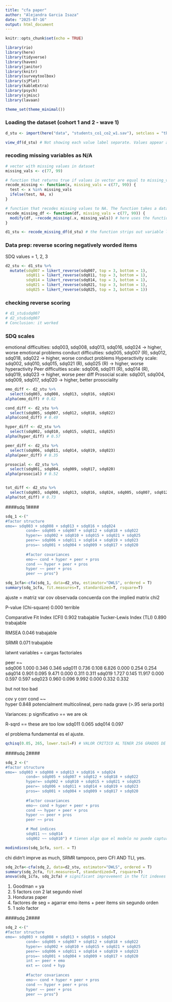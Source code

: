 ```yaml
---
title: "cfa paper"
author: "Alejandra Garcia Isaza"
date: "2025-07-16"
output: html_document
---
```


```r
knitr::opts_chunk$set(echo = TRUE)

library(rio)
library(here)
library(tidyverse)
library(haven)
library(janitor)
library(knitr)
library(surveytoolbox)
library(sjPlot)
library(kableExtra)
library(psych)
library(sjmisc)
library(lavaan)

theme_set(theme_minimal())
```


### Loading the dataset (cohort 1 and 2 - wave 1)
```r
d_stu <- import(here("data", "students_co1_co2_w1.sav"), setclass = "tbl_df")

view_df(d_stu) # Not showing each value label separate. Values appear as range, prob due to haven stripping labels when I exported. 
```


### recoding missing variables as N/A
```r

# vector with missing values in dataset
missing_vals <- c(77, 99)

# function that returns true if values in vector are equal to missing_vals. The function takes a vector x, and specified values of missing data
recode_missing <- function(x, missing_vals = c(77, 99)) {
  test <- x %in% missing_vals
  ifelse(test, NA, x)
}

# function that recodes missing values to NA. The function takes a dataframe with variables with missing data, and specified values of missing data
recode_missing_df <- function(df, missing_vals = c(77, 99)) {
  modify(df, ~recode_missing(.x, missing_vals)) # here uses the function created above
}

d1_stu <- recode_missing_df(d_stu) # the function strips out variable labels
```

### Data prep: reverse scoring negatively worded items
SDQ values = 1, 2, 3
```r
d2_stu <- d1_stu %>%
  mutate(sdq007 = likert_reverse(sdq007, top = 3, bottom = 1),
         sdq011 = likert_reverse(sdq011, top = 3, bottom = 1),
         sdq014 = likert_reverse(sdq014, top = 3, bottom = 1),
         sdq021 = likert_reverse(sdq021, top = 3, bottom = 1),
         sdq025 = likert_reverse(sdq025, top = 3, bottom = 1))
```


### checking reverse scoring
```r
# d1_stu$sdq007
# d2_stu$sdq007
# Conclusion: it worked
```

### SDQ scales
emotional difficulties: sdq003, sdq008, sdq013, sdq016, sdq024 -> higher, worse emotional problems
conduct difficulties: sdq005, sdq007 (R), sdq012, sdq018, sdq022 -> higher, worse conduct problems
Hyperactivity scale: sdq002, sdq010, sdq015, sdq021 (R), sdq025 (R) -> higher, worse hyperactivity
Peer difficulties scale: sdq006, sdq011 (R), sdq014 (R), sdq019, sdq023 -> higher, worse peer diff
Prosocial scale: sdq001, sdq004, sdq009, sdq017, sdq020 -> higher, better prosociality

```r
emo_diff <- d2_stu %>%
  select(sdq003, sdq008, sdq013, sdq016, sdq024) 
alpha(emo_diff) # 0.62

cond_diff <- d2_stu %>%
  select(sdq005, sdq007, sdq012, sdq018, sdq022) 
alpha(cond_diff) # 0.49

hyper_diff <- d2_stu %>%
  select(sdq002, sdq010, sdq015, sdq021, sdq025) 
alpha(hyper_diff) # 0.57

peer_diff <- d2_stu %>%
  select(sdq006, sdq011, sdq014, sdq019, sdq023) 
alpha(peer_diff) # 0.35

prosocial <- d2_stu %>%
  select(sdq001, sdq004, sdq009, sdq017, sdq020) 
alpha(prosocial) # 0.52


tot_diff <- d2_stu %>%
  select(sdq003, sdq008, sdq013, sdq016, sdq024, sdq005, sdq007, sdq012, sdq018, sdq022, sdq002, sdq010, sdq015, sdq021, sdq025, sdq006, sdq011, sdq014, sdq019, sdq023) 
alpha(tot_diff) # 0.73
```


####sdq 1####
```r
sdq_1 <-("
#factor structure 
emo=~ sdq003 + sdq008 + sdq013 + sdq016 + sdq024
         cond=~ sdq005 + sdq007 + sdq012 + sdq018 + sdq022
         hyper=~ sdq002 + sdq010 + sdq015 + sdq021 + sdq025
         peer=~ sdq006 + sdq011 + sdq014 + sdq019 + sdq023
         pros=~ sdq001 + sdq004 + sdq009 + sdq017 + sdq020
         
         #factor covariances
         emo~~ cond + hyper + peer + pros
         cond ~~ hyper + peer + pros
         hyper ~~ peer + pros
         peer ~~ pros")
```


```r
sdq_1cfa<-cfa(sdq_1, data=d2_stu, estimator="DWLS", ordered = T)
summary(sdq_1cfa, fit.measures=T, standardized=T, rsquare=T)
```

ajuste = matriz var cov observada concuerda con the implied matrix chi2 

  P-value (Chi-square)                           0.000 terrible 

  Comparative Fit Index (CFI)                    0.902 trabajable
  Tucker-Lewis Index (TLI)                       0.890 trabajable

  RMSEA                                          0.046 trabajable
  
  SRMR                                           0.071 trabajable



latwnt variables = cargas factoriales 

peer =~                                                               
    sdq006            1.000                               0.346    0.346
    sdq011            0.736    0.108    6.826    0.000    0.254    0.254
    sdq014            0.901    0.095    9.471    0.000    0.311    0.311
    sdq019            1.727    0.145   11.917    0.000    0.597    0.597
    sdq023            0.960    0.096    9.992    0.000    0.332    0.332


but not too bad

cov y corr
cond ~~                                                               
    hyper              0.848 potencialment multicolineal, pero nada grave (>.95 seria porb)


Variances: p significativo == we are ok

R-sqrd == these are too low
sdq011            0.065
sdq014        0.097

el problema fundamental es el ajuste.


```r
qchisq(0.05, 265, lower.tail=F) # VALOR CRITICO AL TENER 256 GRADOS DE LIBERTAD, SALE EN EL OUTPUT. tENEMOS 934.880 IDEAL SERIA 303 PARA ABAJO
```


####sdq 2####
```r
sdq_2 <-("
#factor structure 
emo=~ sdq003 + sdq008 + sdq013 + sdq016 + sdq024
         cond=~ sdq005 + sdq007 + sdq012 + sdq018 + sdq022
         hyper=~ sdq002 + sdq010 + sdq015 + sdq021 + sdq025
         peer=~ sdq006 + sdq011 + sdq014 + sdq019 + sdq023
         pros=~ sdq001 + sdq004 + sdq009 + sdq017 + sdq020
         
         #factor covariances
         emo~~ cond + hyper + peer + pros
         cond ~~ hyper + peer + pros
         hyper ~~ peer + pros
         peer ~~ pros

         # Mod indices
         sdq011 ~~ sdq014
         sdq002 ~~ sdq010") # tienen algo que el modelo no puede capturar, estamos agregando una cov a los errores de estos items
```


```r
modindices(sdq_1cfa, sort. = T)
```

chi didn't imprve as much, SRMR tampoco,  pero CFI AND TLI, yes. 
```r
sdq_2cfa<-cfa(sdq_2, data=d2_stu, estimator="DWLS", ordered = T)
summary(sdq_2cfa, fit.measures=T, standardized=T, rsquare=T)
anova(sdq_1cfa, sdq_2cfa) # significant improvement in the fit indexes
```


1. Goodman = ya
2. 5 factors con 2 lat segundo nivel
3. Honduras paper
4. factores de seg = agarrar emo items + peer items sin segundo orden 
5. 1 solo factor 


####sdq 2####
```r
sdq_2 <-("
#factor structure 
emo=~ sdq003 + sdq008 + sdq013 + sdq016 + sdq024
         cond=~ sdq005 + sdq007 + sdq012 + sdq018 + sdq022
         hyper=~ sdq002 + sdq010 + sdq015 + sdq021 + sdq025
         peer=~ sdq006 + sdq011 + sdq014 + sdq019 + sdq023
         pros=~ sdq001 + sdq004 + sdq009 + sdq017 + sdq020
         int =~ peer + emo
         ext =~ cond + hyp
         
         #factor covariances
         emo~~ cond + hyper + peer + pros
         cond ~~ hyper + peer + pros
         hyper ~~ peer + pros
         peer ~~ pros") 
```